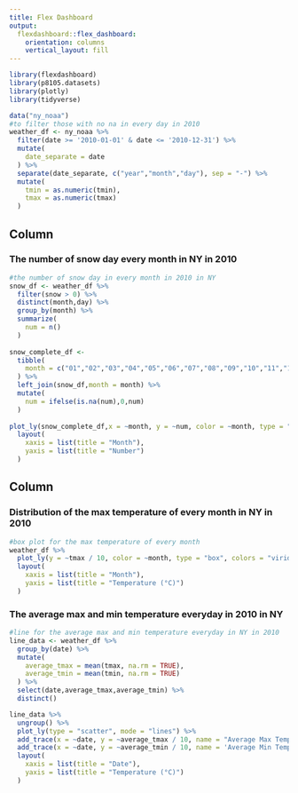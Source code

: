 ```yaml
---
title: Flex Dashboard
output: 
  flexdashboard::flex_dashboard:
    orientation: columns
    vertical_layout: fill
---
```


```r
library(flexdashboard)
library(p8105.datasets)
library(plotly)
library(tidyverse)
```

```r
data("ny_noaa")
#to filter those with no na in every day in 2010
weather_df <- ny_noaa %>%
  filter(date >= '2010-01-01' & date <= '2010-12-31') %>%
  mutate(
    date_separate = date
  ) %>%
  separate(date_separate, c("year","month","day"), sep = "-") %>%
  mutate(
    tmin = as.numeric(tmin),
    tmax = as.numeric(tmax)
  )
```


Column {data-width=500}
-----------------------------------------------------------------------

### The number of snow day every month in NY in 2010

```r
#the number of snow day in every month in 2010 in NY
snow_df <- weather_df %>%
  filter(snow > 0) %>%
  distinct(month,day) %>%
  group_by(month) %>%
  summarize(
    num = n()
  )
  
snow_complete_df <- 
  tibble(
    month = c("01","02","03","04","05","06","07","08","09","10","11","12")
  ) %>%
  left_join(snow_df,month = month) %>%
  mutate(
    num = ifelse(is.na(num),0,num)
  )
  
plot_ly(snow_complete_df,x = ~month, y = ~num, color = ~month, type = "bar", colors = "viridis") %>%
  layout(
    xaxis = list(title = "Month"),
    yaxis = list(title = "Number")
  )
```

Column {data-width=500}
-----------------------------------------------------------------------

### Distribution of the max temperature of every month in NY in 2010

```r
#box plot for the max temperature of every month
weather_df %>%
  plot_ly(y = ~tmax / 10, color = ~month, type = "box", colors = "viridis") %>%
  layout(
    xaxis = list(title = "Month"),
    yaxis = list(title = "Temperature (°C)")
  )
```

### The average max and min temperature everyday in 2010 in NY

```r
#line for the average max and min temperature everyday in NY in 2010
line_data <- weather_df %>%
  group_by(date) %>%
  mutate(
    average_tmax = mean(tmax, na.rm = TRUE),
    average_tmin = mean(tmin, na.rm = TRUE)
  ) %>% 
  select(date,average_tmax,average_tmin) %>%
  distinct()

line_data %>%
  ungroup() %>%
  plot_ly(type = "scatter", mode = "lines") %>%
  add_trace(x = ~date, y = ~average_tmax / 10, name = "Average Max Temperature") %>% 
  add_trace(x = ~date, y = ~average_tmin / 10, name = 'Average Min Temperature') %>%
  layout(
    xaxis = list(title = "Date"),
    yaxis = list(title = "Temperature (°C)")
  )
```

